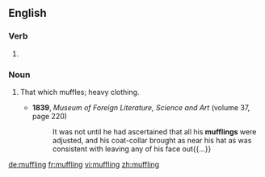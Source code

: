 ==English==

===Verb===
{{head|en}}

# {{present participle of|muffle|lang=en}}

===Noun===
{{en-noun}}

# {{cx|mostly|in the plural|lang=en}} That which muffles; heavy clothing.
#* '''1839''', ''Museum of Foreign Literature, Science and Art'' (volume 37, page 220)
#*: It was not until he had ascertained that all his '''mufflings''' were adjusted, and his coat-collar brought as near his hat as was consistent with leaving any of his face out{{...}}

[[de:muffling]]
[[fr:muffling]]
[[vi:muffling]]
[[zh:muffling]]